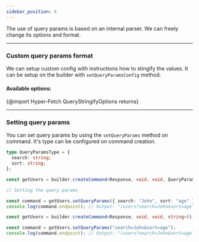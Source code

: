 ```yaml
---
sidebar_position: 4
---
```


The use of query params is based on an internal parser. We can freely change its options and format.

---

### Custom query params format

We can setup custom config with instructions how to stingify the values. It can be setup on the builder with
`setQueryParamsConfig` method.

#### Available options:

{@import Hyper-Fetch QueryStringifyOptions returns}

---

### Setting query params

You can set query params by using the `setQueryParams` method on command. It's type can be configured on command
creation.

```ts
type QueryParamsType = {
  search: string;
  sort: string;
};

const getUsers = builder.createCommand<Response, void, void, QueryParamsType>()({ endpoint: "/users" });

// Setting the query params

const command = getUsers.setQueryParams({ search: "John", sort: "age" });
console.log(command.endpoint); // Output: "/users?search=John&sort=age"
```

```ts
const getUsers = builder.createCommand<Response, void, void, string>()({ endpoint: "/users" });

const command = getUsers.setQueryParams("search=John&sort=age");
console.log(command.endpoint); // Output: "/users?search=John&sort=age"
```
